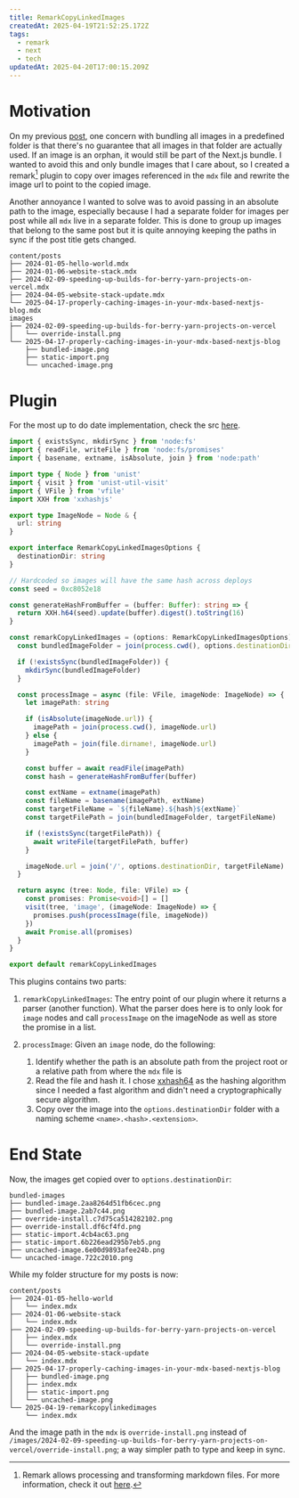 ```yaml
---
title: RemarkCopyLinkedImages
createdAt: 2025-04-19T21:52:25.172Z
tags:
  - remark
  - next
  - tech
updatedAt: 2025-04-20T17:00:15.209Z
---
```


# Motivation

On my previous [post](/posts/2025-04-17-properly-caching-images-in-your-mdx-based-nextjs-blog), one concern with bundling
all images in a predefined folder is that there's no guarantee that all images in that folder are actually used. If an
image is an orphan, it would still be part of the Next.js bundle. I wanted to avoid this and
only bundle images that I care about, so I created a remark[^Remark] plugin to copy over images referenced in the `mdx`
file and rewrite the image url to point to the copied image.

Another annoyance I wanted to solve was to avoid passing in an absolute path to the image, especially because I had
a separate folder for images per post while all `mdx` live in a separate folder. This is done
to group up images that belong to the same post but it is quite annoying keeping the paths in sync if the post title
gets changed.

```ansi title="Pre folder based posts"
content/posts
├── 2024-01-05-hello-world.mdx
├── 2024-01-06-website-stack.mdx
├── 2024-02-09-speeding-up-builds-for-berry-yarn-projects-on-vercel.mdx
├── 2024-04-05-website-stack-update.mdx
└── 2025-04-17-properly-caching-images-in-your-mdx-based-nextjs-blog.mdx
images
├── 2024-02-09-speeding-up-builds-for-berry-yarn-projects-on-vercel
│   └── override-install.png
└── 2025-04-17-properly-caching-images-in-your-mdx-based-nextjs-blog
    ├── bundled-image.png
    ├── static-import.png
    └── uncached-image.png
```

# Plugin

For the most up to do date implementation, check the src [here](https://github.com/Adriel-M/adriel.dev/blob/cba3a8c4c62b337c581d10c93864384336e21970/lib/remarkPlugins/RemarkCopyLinkedImages.ts).

```ts title="RemarkCopyLinkedImages.ts" showLineNumbers
import { existsSync, mkdirSync } from 'node:fs'
import { readFile, writeFile } from 'node:fs/promises'
import { basename, extname, isAbsolute, join } from 'node:path'

import type { Node } from 'unist'
import { visit } from 'unist-util-visit'
import { VFile } from 'vfile'
import XXH from 'xxhashjs'

export type ImageNode = Node & {
  url: string
}

export interface RemarkCopyLinkedImagesOptions {
  destinationDir: string
}

// Hardcoded so images will have the same hash across deploys
const seed = 0xc8052e18

const generateHashFromBuffer = (buffer: Buffer): string => {
  return XXH.h64(seed).update(buffer).digest().toString(16)
}

const remarkCopyLinkedImages = (options: RemarkCopyLinkedImagesOptions) => {
  const bundledImageFolder = join(process.cwd(), options.destinationDir)

  if (!existsSync(bundledImageFolder)) {
    mkdirSync(bundledImageFolder)
  }

  const processImage = async (file: VFile, imageNode: ImageNode) => {
    let imagePath: string

    if (isAbsolute(imageNode.url)) {
      imagePath = join(process.cwd(), imageNode.url)
    } else {
      imagePath = join(file.dirname!, imageNode.url)
    }

    const buffer = await readFile(imagePath)
    const hash = generateHashFromBuffer(buffer)

    const extName = extname(imagePath)
    const fileName = basename(imagePath, extName)
    const targetFileName = `${fileName}.${hash}${extName}`
    const targetFilePath = join(bundledImageFolder, targetFileName)

    if (!existsSync(targetFilePath)) {
      await writeFile(targetFilePath, buffer)
    }

    imageNode.url = join('/', options.destinationDir, targetFileName)
  }

  return async (tree: Node, file: VFile) => {
    const promises: Promise<void>[] = []
    visit(tree, 'image', (imageNode: ImageNode) => {
      promises.push(processImage(file, imageNode))
    })
    await Promise.all(promises)
  }
}

export default remarkCopyLinkedImages
```

This plugins contains two parts:

1. `remarkCopyLinkedImages`: The entry point of our plugin where it returns a parser (another function). What the parser
   does here is to only look for `image` nodes and call `processImage` on the imageNode as well as store the promise in a list.
2. `processImage`: Given an `image` node, do the following:

   1. Identify whether the path is an absolute path from the project root or a relative path from where the `mdx` file is
   2. Read the file and hash it. I chose [xxhash64](https://xxhash.com/) as the hashing algorithm since I needed a fast algorithm
      and didn't need a cryptographically secure algorithm.
   3. Copy over the image into the `options.destinationDir` folder with a naming scheme `<name>.<hash>.<extension>`.

# End State

Now, the images get copied over to `options.destinationDir`:

```ansi title="bundled-images folder"
bundled-images
├── bundled-image.2aa8264d51fb6cec.png
├── bundled-image.2ab7c44.png
├── override-install.c7d75ca514282102.png
├── override-install.df6cf4fd.png
├── static-import.4cb4ac63.png
├── static-import.6b226ead295b7eb5.png
├── uncached-image.6e00d9893afee24b.png
└── uncached-image.722c2010.png
```

While my folder structure for my posts is now:

```ansi title="Folder based posts"
content/posts
├── 2024-01-05-hello-world
│   └── index.mdx
├── 2024-01-06-website-stack
│   └── index.mdx
├── 2024-02-09-speeding-up-builds-for-berry-yarn-projects-on-vercel
│   ├── index.mdx
│   └── override-install.png
├── 2024-04-05-website-stack-update
│   └── index.mdx
├── 2025-04-17-properly-caching-images-in-your-mdx-based-nextjs-blog
│   ├── bundled-image.png
│   ├── index.mdx
│   ├── static-import.png
│   └── uncached-image.png
└── 2025-04-19-remarkcopylinkedimages
    └── index.mdx
```

And the image path in the `mdx` is `override-install.png` instead of `/images/2024-02-09-speeding-up-builds-for-berry-yarn-projects-on-vercel/override-install.png`;
a way simpler path to type and keep in sync.

[^Remark]: Remark allows processing and transforming markdown files. For more information, check it out [here](https://remark.js.org/).
